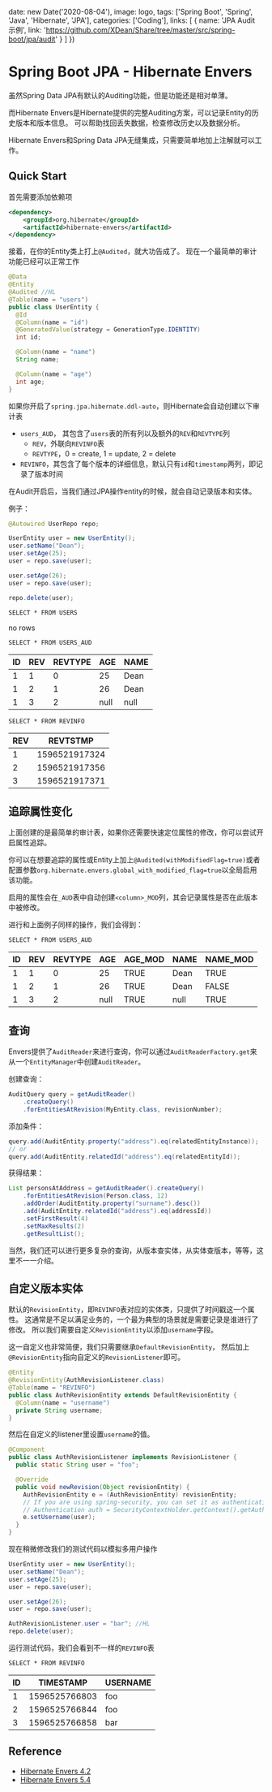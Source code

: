 
  date: new Date('2020-08-04'),
  image: logo,
  tags: ['Spring Boot', 'Spring', 'Java', 'Hibernate', 'JPA'],
  categories: ['Coding'],
  links: [
    {
      name: 'JPA Audit 示例',
      link: 'https://github.com/XDean/Share/tree/master/src/spring-boot/jpa/audit'
    }
  ]
})

# Spring Boot JPA - Hibernate Envers

虽然Spring Data JPA有默认的Auditing功能，但是功能还是相对单薄。

而Hibernate Envers是Hibernate提供的完整Auditing方案，可以记录Entity的历史版本和版本信息。
可以帮助找回丢失数据，检查修改历史以及数据分析。

Hibernate Envers和Spring Data JPA无缝集成，只需要简单地加上注解就可以工作。

## Quick Start

首先需要添加依赖项

```xml
<dependency>
    <groupId>org.hibernate</groupId>
    <artifactId>hibernate-envers</artifactId>
</dependency>
```

接着，在你的Entity类上打上`@Audited`，就大功告成了。
现在一个最简单的审计功能已经可以正常工作

```java
@Data
@Entity
@Audited //HL
@Table(name = "users")
public class UserEntity {
  @Id
  @Column(name = "id")
  @GeneratedValue(strategy = GenerationType.IDENTITY)
  int id;

  @Column(name = "name")
  String name;

  @Column(name = "age")
  int age;
}
```

如果你开启了`spring.jpa.hibernate.ddl-auto`，则Hibernate会自动创建以下审计表

- `users_AUD`， 其包含了`users`表的所有列以及额外的`REV`和`REVTYPE`列
    - `REV`，外联向`REVINFO`表
    - `REVTYPE`，0 = create, 1 = update, 2 = delete
- `REVINFO`，其包含了每个版本的详细信息，默认只有`id`和`timestamp`两列，即记录了版本时间

在Audit开启后，当我们通过JPA操作entity的时候，就会自动记录版本和实体。

例子：

```java
@Autowired UserRepo repo;

UserEntity user = new UserEntity();
user.setName("Dean");
user.setAge(25);
user = repo.save(user);

user.setAge(26);
user = repo.save(user);

repo.delete(user);
```

`SELECT * FROM USERS`

no rows

`SELECT * FROM USERS_AUD`

|ID|REV|REVTYPE|AGE|NAME|
|---|---|---|---|---|
|1|1|0|25|Dean|
|1|2|1|26|Dean|
|1|3|2|null|null|

`SELECT * FROM REVINFO`

|REV|REVTSTMP|
|---|---|  
|1|1596521917324|
|2|1596521917356|
|3|1596521917371|

## 追踪属性变化

上面创建的是最简单的审计表，如果你还需要快速定位属性的修改，你可以尝试开启属性追踪。

你可以在想要追踪的属性或Entity上加上`@Audited(withModifiedFlag=true)`或者
配置参数`org.hibernate.envers.global_with_modified_flag=true`以全局启用该功能。

启用的属性会在`_AUD`表中自动创建`<column>_MOD`列，其会记录属性是否在此版本中被修改。

进行和上面例子同样的操作，我们会得到：

`SELECT * FROM USERS_AUD`

|ID|REV|REVTYPE|AGE|AGE_MOD|NAME|NAME_MOD|
|---|---|---|---|---|---|---|
|1|1|0|25|TRUE|Dean|TRUE|
|1|2|1|26|TRUE|Dean|FALSE|
|1|3|2|null|TRUE|null|TRUE|

## 查询

Envers提供了`AuditReader`来进行查询，你可以通过`AuditReaderFactory.get`来从一个`EntityManager`中创建`AuditReader`。

创建查询：

```java
AuditQuery query = getAuditReader()
    .createQuery()
    .forEntitiesAtRevision(MyEntity.class, revisionNumber);
```

添加条件：

```java
query.add(AuditEntity.property("address").eq(relatedEntityInstance));
// or
query.add(AuditEntity.relatedId("address").eq(relatedEntityId));
```

获得结果：

```java
List personsAtAddress = getAuditReader().createQuery()
    .forEntitiesAtRevision(Person.class, 12)
    .addOrder(AuditEntity.property("surname").desc())
    .add(AuditEntity.relatedId("address").eq(addressId))
    .setFirstResult(4)
    .setMaxResults(2)
    .getResultList();
```

当然，我们还可以进行更多复杂的查询，从版本查实体，从实体查版本，等等，这里不一一介绍。

## 自定义版本实体

默认的`RevisionEntity`，即`REVINFO`表对应的实体类，只提供了时间戳这一个属性。
这通常是不足以满足业务的，一个最为典型的场景就是需要记录是谁进行了修改。
所以我们需要自定义`RevisionEntity`以添加`username`字段。

这一自定义也非常简便，我们只需要继承`DefaultRevisionEntity`，
然后加上`@RevisionEntity`指向自定义的`RevisionListener`即可。

```java
@Entity
@RevisionEntity(AuthRevisionListener.class)
@Table(name = "REVINFO")
public class AuthRevisionEntity extends DefaultRevisionEntity {
  @Column(name = "username")
  private String username;
}
```

然后在自定义的listener里设置`username`的值。

```java
@Component
public class AuthRevisionListener implements RevisionListener {
  public static String user = "foo";

  @Override
  public void newRevision(Object revisionEntity) {
    AuthRevisionEntity e = (AuthRevisionEntity) revisionEntity;
    // If you are using spring-security, you can set it as authentication
    // Authentication auth = SecurityContextHolder.getContext().getAuthentication();
    e.setUsername(user);
  }
}
```

现在稍微修改我们的测试代码以模拟多用户操作

```java
UserEntity user = new UserEntity();
user.setName("Dean");
user.setAge(25);
user = repo.save(user);

user.setAge(26);
user = repo.save(user);

AuthRevisionListener.user = "bar"; //HL
repo.delete(user);
```

运行测试代码，我们会看到不一样的`REVINFO`表

`SELECT * FROM REVINFO`

ID|TIMESTAMP|USERNAME
---|---|---
1|1596525766803|foo
2|1596525766844|foo
3|1596525766858|bar

## Reference

- [Hibernate Envers 4.2](https://docs.jboss.org/hibernate/orm/4.2/devguide/en-US/html/ch15.html)
- [Hibernate Envers 5.4](https://docs.jboss.org/hibernate/orm/5.4/userguide/html_single/Hibernate_User_Guide.html#envers)